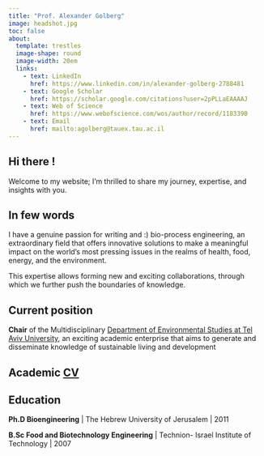 ```yaml
---
title: "Prof. Alexander Golberg"
image: headshot.jpg
toc: false
about: 
  template: trestles
  image-shape: round
  image-width: 20em
  links:
    - text: LinkedIn
      href: https://www.linkedin.com/in/alexander-golberg-2788481
    - text: Google Scholar
      href: https://scholar.google.com/citations?user=2pPLLaEAAAAJ
    - text: Web of Science
      href: https://www.webofscience.com/wos/author/record/1183390
    - text: Email
      href: mailto:agolberg@tauex.tau.ac.il
---
```



## Hi there !

Welcome to my website; I'm thrilled to share my journey, expertise, and insights with you. 

## In few words

I have a genuine passion for writing and :) bio-process engineering, an extraordinary field that offers innovative solutions to make a meaningful impact on the world's most pressing issues in the realms of health, food, energy, and the environment. 

This expertise allows forming new and exciting collaborations, through which we further push the boundaries of knowledge. 

## Current position 

**Chair** of the Multidisciplinary [Department of Environmental Studies at Tel Aviv University](https://en-environment.tau.ac.il/Head_of_PSES), an exciting academic enterprise that aims to generate and disseminate knowledge of sustainable living and development

## Academic [CV](CV.pdf)

## Education

**Ph.D  Bioengineering** | The Hebrew University of Jerusalem | 2011

**B.Sc  Food and Biotechnology Engineering** | Technion- Israel Institute of Technology | 2007
